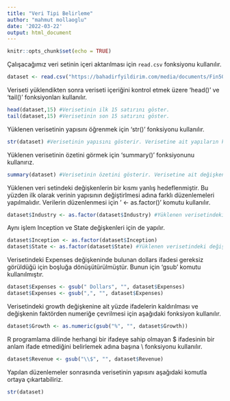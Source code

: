 ```yaml
---
title: "Veri Tipi Belirleme"
author: "mahmut mollaoglu"
date: '2022-03-22'
output: html_document
---
```


```r
knitr::opts_chunk$set(echo = TRUE)
```

Çalışacağımız veri setinin içeri aktarılması için `read.csv` fonksiyonu kullanılır.

```r
dataset <- read.csv("https://bahadirfyildirim.com/media/documents/Fin500.csv")
```

Veriseti yüklendikten sonra veriseti içeriğini kontrol etmek üzere 'head()' ve 'tail()' fonksiyonları kullanılır.

```r
head(dataset,15) #Verisetinin ilk 15 satırını göster.
tail(dataset,15) #Verisetinin son 15 satırını göster.
```

Yüklenen verisetinin yapısını öğrenmek için 'str()' fonksiyonu kullanılır.

```r
str(dataset) #Verisetinin yapısını gösterir. Verisetine ait yapıların karakter mi yoksa sayısal mı olduğunu gösterir.
```

Yüklenen verisetinin özetini görmek için 'summary()' fonksiyonunu kullanırız.

```r
summary(dataset) #Verisetinin özetini gösterir. Verisetine ait değişkenlerin her birisine ait minimum, maksimum vb. istatistiki verilerini verir.
```

Yüklenen veri setindeki değişkenlerin bir kısmı yanlış hedeflenmiştir. Bu yüzden ilk olarak verinin yapısının değiştirlmesi adına farklı düzenlemeleri yapılmalıdır. Verilerin düzenlenmesi için ' <- as.factor()' komutu kullanılır.

```r
dataset$Industry <- as.factor(dataset$Industry) #Yüklenen verisetindeki değerlerin numerikten faktöre çevrilmesini sağlar.
```

Aynı işlem Inception ve State değişkenleri için de yapılır.

```r
dataset$Inception <- as.factor(dataset$Inception)
dataset$State <- as.factor(dataset$State) #Yüklenen verisetindeki değişkenlerin numerikten faktöre çevrilmesini sağlar.
```

Verisetindeki Expenses değişkeninde bulunan dollars ifadesi gereksiz görüldüğü için boşluğa dönüşütürülmüştür. Bunun için 'gsub' komutu kullanılmıştır.

```r
dataset$Expenses <- gsub(" Dollars", "", dataset$Expenses)
dataset$Expenses <- gsub(",", "", dataset$Expenses)
```

Verisetindeki growth değişkenine ait yüzde ifadelerin kaldırılması ve değişkenin faktörden numeriğe çevrilmesi için aşağıdaki fonksiyon kullanılır.

```r
dataset$Growth <- as.numeric(gsub("%", "", dataset$Growth))
```

R programlama dilinde herhangi bir ifadeye sahip olmayan $ ifadesinin bir anlam ifade etmediğini belirlemek adına başına \\ fonksiyonu kullanılır. 

```r
dataset$Revenue <- gsub("\\$", "", dataset$Revenue)
```

Yapılan düzenlemeler sonrasında verisetinin yapısını aşağıdaki komutla ortaya çıkartabiliriz.

```r
str(dataset)
```
